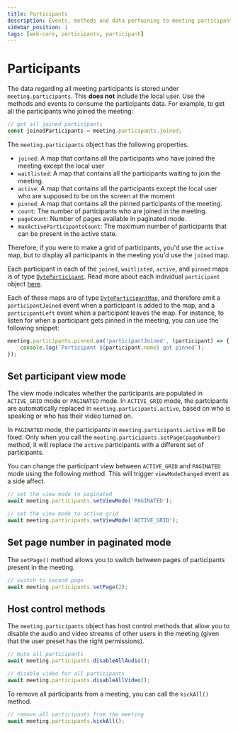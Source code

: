 ```yaml
---
title: Participants
description: Events, methods and data pertaining to meeting participants.
sidebar_position: 1
tags: [web-core, participants, participant]
---
```


# Participants

The data regarding all meeting participants is stored under `meeting.participants`. This **does not** include the local user. Use the methods and events to consume the participants data. 
For example, to get all the participants who joined the meeting:

```ts
// get all joined participants
const joinedParticipants = meeting.participants.joined;
```

The `meeting.participants` object has the following properties.

- `joined`: A map that contains all the participants who have joined the meeting except the local user
- `waitlisted`: A map that contains all the participants waiting to join the meeting.
- `active`: A map that contains all the participants except the local user who are supposed to be on the screen at the moment 
- `pinned`: A map that contains all the pinned participants of the meeting.
- `count`: The number of participants who are joined in the meeting.
- `pageCount`: Number of pages available in paginated mode. 
- `maxActiveParticipantsCount`: The maximum number of participants that can be present in the active state.

Therefore, if you were to make a grid of participants, you'd use the `active` map, but to display all participants in the meeting you'd use the `joined` map.

Each participant in each of the `joined`, `waitlisted`, `active`, and `pinned` maps is of type [`DyteParticipant`](../../Reference/DyteParticipant). Read more about each individual `participant` object [here](../participant-object).

Each of these maps are of type [`DyteParticipantMap`](../../Reference/DyteParticipantMap), and therefore emit a `participantJoined` event when a participant is added to the map, and a `participantLeft` event when a participant leaves the map. For instance, to listen for when a participant gets pinned in the meeting, you can use the following snippet:

```ts
meeting.participants.pinned.on('participantJoined', (participant) => {
    console.log(`Participant ${participant.name} got pinned`);
});
```

## Set participant view mode

The view mode indicates whether the participants are populated in `ACTIVE_GRID` mode or `PAGINATED` mode. In `ACTIVE_GRID` mode, the partcipants are automatically replaced in `meeting.participants.active`, based on who is speaking or who has their video turned on.

In `PAGINATED` mode, the participants in `meeting.participants.active` will be fixed. Only when you call the `meeting.participants.setPage(pageNumber)` method, it will replace the `active` participants with a different set of participants.

You can change the participant view between `ACTIVE_GRID` and `PAGINATED` mode using the following method. This will trigger `viewModeChanged` event as a side affect.

```ts
// set the view mode to paginated
await meeting.participants.setViewMode('PAGINATED');

// set the view mode to active grid
await meeting.participants.setViewMode('ACTIVE_GRID');
```

## Set page number in paginated mode

The `setPage()` method allows you to switch between pages of participants present in the meeting.

```ts
// switch to second page
await meeting.participants.setPage(2);
```
 
## Host control methods

The `meeting.participants` object has host control methods that allow you to disable the audio and video streams of other users in the meeting (given that the user preset has the right permissions).

```ts
// mute all participants
await meeting.participants.disableAllAudio();

// disable video for all participants
await meeting.participants.disableAllVideo();
```

To remove all participants from a meeting, you can call the `kickAll()` method.

```ts
// remove all participants from the meeting
await meeting.participants.kickAll();
```
